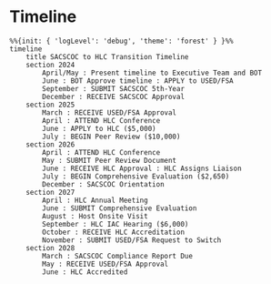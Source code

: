# Timeline

```mermaid
%%{init: { 'logLevel': 'debug', 'theme': 'forest' } }%%
timeline
    title SACSCOC to HLC Transition Timeline
    section 2024
        April/May : Present timeline to Executive Team and BOT
        June : BOT Approve timeline : APPLY to USED/FSA
        September : SUBMIT SACSCOC 5th-Year
        December : RECEIVE SACSCOC Approval
    section 2025
        March : RECEIVE USED/FSA Approval
        April : ATTEND HLC Conference
        June : APPLY to HLC ($5,000)
        July : BEGIN Peer Review ($10,000)
    section 2026
        April : ATTEND HLC Conference
        May : SUBMIT Peer Review Document
        June : RECEIVE HLC Approval : HLC Assigns Liaison
        July : BEGIN Comprehensive Evaluation ($2,650)
        December : SACSCOC Orientation
    section 2027
        April : HLC Annual Meeting
        June : SUBMIT Comprehensive Evaluation
        August : Host Onsite Visit
        September : HLC IAC Hearing ($6,000)
        October : RECEIVE HLC Accreditation
        November : SUBMIT USED/FSA Request to Switch
    section 2028
        March : SACSCOC Compliance Report Due
        May : RECEIVE USED/FSA Approval
        June : HLC Accredited
```
